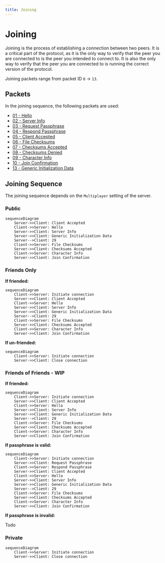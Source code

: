 ```yaml
---
title: Joining
---
```


# Joining

Joining is the process of establishing a connection between two peers. It is a critical part of the protocol, as it is the only way to verify that the peer you are connected to is the peer you intended to connect to. It is also the only way to verify that the peer you are connected to is running the correct version of the protocol.

Joining packets range from packet ID `0` -> `13`.

## Packets

In the joining sequence, the following packets are used:
- [01 - Hello](../../packets/01-hello)
- [02 - Server Info](../../packets/02-server-info)
- [03 - Request Passphrase](../../packets/03-request-passphrase)
- [04 - Respond Passphrase](../../packets/04-respond-passphrase)
- [05 - Client Accepted](../../packets/05-client-accepted)
- [06 - File Checksums](../../packets/06-file-checksums)
- [07 - Checksums Accepted](../../packets/07-checksums-accepted)
- [08 - Checksums Denied](../../packets/08-checksums-denied)
- [09 - Character Info](../../packets/09-character-info)
- [10 - Join Confirmation](../../packets/10-join-confirmation)
- [13 - Generic Initialization Data](../../packets/13-generic-initialization-data)

## Joining Sequence

The joining sequence depends on the `Multiplayer` setting of the server.

### Public

```mermaid
sequenceDiagram
    Server->>Client: Client Accepted
    Client->>Server: Hello
    Server->>Client: Server Info
    Server->>Client: Generic Initialization Data
    Server-->Client: 29
    Client->>Server: File Checksums
    Server->>Client: Checksums Accepted
    Client->>Server: Character Info
    Server->>Client: Join Confirmation
```

### Friends Only

**If friended:**

```mermaid
sequenceDiagram
    Client->>Server: Initiate connection
    Server->>Client: Client Accepted
    Client->>Server: Hello
    Server->>Client: Server Info
    Server->>Client: Generic Initialization Data
    Server-->Client: 29
    Client->>Server: File Checksums
    Server->>Client: Checksums Accepted
    Client->>Server: Character Info
    Server->>Client: Join Confirmation
```

**If un-friended:**

```mermaid
sequenceDiagram
    Client->>Server: Initiate connection
    Server->>Client: Close connection
```
### Friends of Friends - WIP

**If friended:**

```mermaid
sequenceDiagram
    Client->>Server: Initiate connection
    Server->>Client: Client Accepted
    Client->>Server: Hello
    Server->>Client: Server Info
    Server->>Client: Generic Initialization Data
    Server-->Client: 29
    Client->>Server: File Checksums
    Server->>Client: Checksums Accepted
    Client->>Server: Character Info
    Server->>Client: Join Confirmation
```

**If passphrase is valid:**

```mermaid
sequenceDiagram
    Client->>Server: Initiate connection
    Server->>Client: Request Passphrase
    Client->>Server: Respond Passphrase
    Server->>Client: Client Accepted 
    Client->>Server: Hello
    Server->>Client: Server Info
    Server->>Client: Generic Initialization Data
    Server-->Client: 29
    Client->>Server: File Checksums
    Server->>Client: Checksums Accepted
    Client->>Server: Character Info
    Server->>Client: Join Confirmation
```

**If passphrase is invalid:**

Todo

### Private

```mermaid
sequenceDiagram
    Client->>Server: Initiate connection
    Server->>Client: Close connection
```
